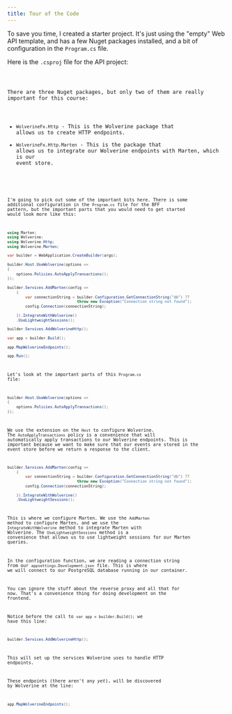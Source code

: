 ```yaml
---
title: Tour of the Code
---
```


To save you time, I created a starter project. It's just using the "empty" Web API template, and has a few Nuget packages installed, and a bit of configuration in the `Program.cs` file.

Here is the `.csproj` file for the API project:



<Code code={csproj} lang="xml"   title="Courses.Api.csproj" mark={nugetHighlight} frame='code'  />

There are three Nuget packages, but only two of them are really important for this course:

- `WolverineFx.Http` - This is the Wolverine package that allows us to create HTTP endpoints.
- `WolverineFx.Http.Marten` - This is the package that allows us to integrate our Wolverine endpoints with Marten, which is our event store.

<Code code={programcs} lang="csharp"  title="Program.cs"  />

I'm going to pick out some of the important bits here. There is some additional configuration in the `Program.cs` file for the BFF pattern, but the important parts that you would need to get started would look more like this: 

```csharp showLineNumbers title="Minimal Program.cs" 
using Marten;
using Wolverine;
using Wolverine.Http;
using Wolverine.Marten;

var builder = WebApplication.CreateBuilder(args);

builder.Host.UseWolverine(options =>
{
    options.Policies.AutoApplyTransactions();
});

builder.Services.AddMarten(config =>
    {
        var connectionString = builder.Configuration.GetConnectionString("db") ??
                               throw new Exception("Connection string not found");
        config.Connection(connectionString);

    }).IntegrateWithWolverine()
    .UseLightweightSessions();

builder.Services.AddWolverineHttp();

var app = builder.Build();

app.MapWolverineEndpoints();

app.Run();

```

Let's look at the important parts of this `Program.cs` file:

```csharp showLineNumbers=true startLineNumber=8
builder.Host.UseWolverine(options =>
{
    options.Policies.AutoApplyTransactions();
});
```

We use the extension on the `Host` to configure Wolverine. The `AutoApplyTransactions` policy is a convenience that will automatically apply transactions to our Wolverine endpoints. This is important because we want to make sure that our events are stored in the event store before we return a response to the client.

```csharp startLineNumber=13
builder.Services.AddMarten(config =>
    {
        var connectionString = builder.Configuration.GetConnectionString("db") ??
                               throw new Exception("Connection string not found");
        config.Connection(connectionString);

    }).IntegrateWithWolverine()
    .UseLightweightSessions();
```
This is where we configure Marten. We use the `AddMarten` method to configure Marten, and we use the `IntegrateWithWolverine` method to integrate Marten with Wolverine. The `UseLightweightSessions` method is a convenience that allows us to use lightweight sessions for our Marten queries.

In the configuration function, we are reading a connection string from our `appsettings.Development.json` file. This is where we will connect to our PostgreSQL database running in our container.

You can ignore the stuff about the reverse proxy and all that for now. That's a convenience thing for doing development on the frontend. 

Notice before the call to `var app = builder.Build();` we have this line:

```csharp startLineNumber=22
builder.Services.AddWolverineHttp();
```

This will set up the services Wolverine uses to handle HTTP endpoints.

These endpoints (there aren't any *yet*), will be discovered by Wolverine at the line:

```csharp startLineNumber=26
app.MapWolverineEndpoints();
```

